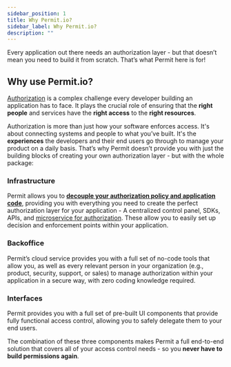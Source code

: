 ```yaml
---
sidebar_position: 1
title: Why Permit.io?
sidebar_label: Why Permit.io?
description: ""
---
```


Every application out there needs an authorization layer - but that doesn’t mean you need to build it from scratch.
That’s what Permit here is for!

## Why use Permit.io?

[Authorization](/overview/glossary#authorization) is a complex challenge every developer building an application has to face.
It plays the crucial role of ensuring that the **right people** and services have the **right access** to the **right resources**.

Authorization is more than just how your software enforces access. It's about connecting systems and people to what you’ve built.
It's the **experiences** the developers and their end users go through to manage your product on a daily basis.
That’s why Permit doesn’t provide you with just the building blocks of creating your own authorization layer - but with the whole package:

### Infrastructure

Permit allows you to **[decouple your authorization policy and application code](/overview/how-does-it-work#decoupling-policy-and-code)**,
providing you with everything you need to create the perfect authorization layer for your application -
A centralized control panel, SDKs, APIs, and [microservice for authorization](/overview/how-does-it-work#the-policy-decision-point-pdp).
These allow you to easily set up decision and enforcement points within your application.

### Backoffice

Permit’s cloud service provides you with a full set of no-code tools that allow you, as well as every relevant person
in your organization (e.g., product, security, support, or sales) to manage authorization within your application in a
secure way, with zero coding knowledge required.

### Interfaces

Permit provides you with a full set of pre-built UI components that provide fully functional access control,
allowing you to safely delegate them to your end users.

The combination of these three components makes Permit a full end-to-end solution that covers all of your access control needs -
so you **never have to build permissions again**.
